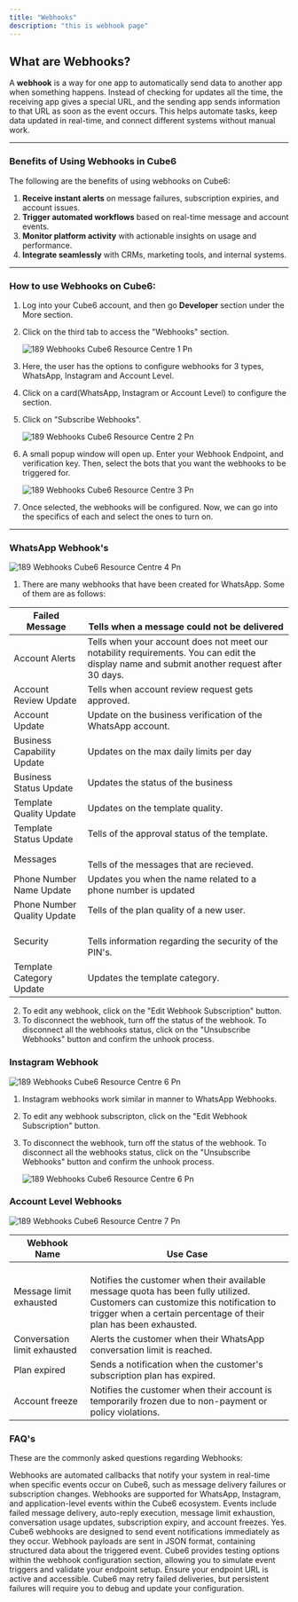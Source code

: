 ```yaml
---
title: "Webhooks"
description: "this is webhook page"
---
```


## **What are Webhooks?**

A **webhook** is a way for one app to automatically send data to another app when something happens. Instead of checking for updates all the time, the receiving app gives a special URL, and the sending app sends information to that URL as soon as the event occurs. This helps automate tasks, keep data updated in real-time, and connect different systems without manual work.

---

### **Benefits of Using Webhooks in  Cube6**

The following are the benefits of using webhooks on  Cube6:

1. **Receive instant alerts** on message failures, subscription expiries, and account issues.
2. **Trigger automated workflows** based on real-time message and account events.
3. **Monitor platform activity** with actionable insights on usage and performance.
4. **Integrate seamlessly** with CRMs, marketing tools, and internal systems.

---

### **How to use Webhooks on  Cube6:**

1. Log into your  Cube6 account, and then go **Developer** section under the More section.
2. Click on the third tab to access the "Webhooks" section.

   ![189 Webhooks  Cube6 Resource Centre 1 Pn](/images/how-botpenguin-works/webhook/189.webhooks__Cube6_resource_centre-1.png)
3. Here, the user has the options to configure webhooks for 3 types, WhatsApp, Instagram and Account Level.
4. Click on a card(WhatsApp, Instagram or Account Level) to configure the section.
5. Click on "Subscribe Webhooks".

   ![189 Webhooks  Cube6 Resource Centre 2 Pn](/images/how-botpenguin-works/webhook/189.webhooks__Cube6_resource_centre-2.png)
6. A small popup window will open up. Enter your Webhook Endpoint, and verification key. Then, select the bots that you want the webhooks to be triggered for.

   ![189 Webhooks  Cube6 Resource Centre 3 Pn](/images/how-botpenguin-works/webhook/189.webhooks__Cube6_resource_centre-3.png)
7. Once selected, the webhooks will be configured. Now, we can go into the specifics of each and select the ones to turn on.

---

### **WhatsApp Webhook's**

![189 Webhooks  Cube6 Resource Centre 4 Pn](/images/how-botpenguin-works/webhook/189.webhooks__Cube6_resource_centre-4.png)

1. There are many webhooks that have been created for WhatsApp. Some of them are as follows:

| Failed Message              | <br />Tells when a message could not be delivered                                                                                          |
| --------------------------- | ------------------------------------------------------------------------------------------------------------------------------------------ |
| Account Alerts              | Tells when your account does not meet our notability requirements. You can edit the display name and submit another request after 30 days. |
| Account Review Update       | Tells when account review request gets approved.                                                                                           |
| Account Update              | Update on the business verification of the WhatsApp account.                                                                               |
| Business Capability Update  | Updates on the max daily limits per day                                                                                                    |
| Business Status Update      | Updates the status of the business                                                                                                         |
| Template Quality Update     | Updates on the template quality.                                                                                                           |
| Template Status Update      | Tells of the approval status of the template.                                                                                              |
| Messages                    | <br />Tells of the messages that are recieved.                                                                                             |
| Phone Number Name Update    | Updates you when the name related to a phone number is updated                                                                             |
| Phone Number Quality Update | Tells of the plan quality of a new user.                                                                                                   |
| Security                    | <br />Tells information regarding the security of the PIN's.                                                                               |
| Template Category Update    | Updates the template category.                                                                                                             |

2. To edit any webhook, click on the "Edit Webhook Subscription" button.
3. To disconnect the webhook, turn off the status of the webhook. To disconnect all the webhooks status, click on the "Unsubscribe Webhooks" button and confirm the unhook process.

### **Instagram Webhook**

![189 Webhooks  Cube6 Resource Centre 6 Pn](/images/how-botpenguin-works/webhook/189.webhooks__Cube6_resource_centre-5.png)

1. Instagram webhooks work similar in manner to WhatsApp Webhooks.
2. To edit any webhook subscripton, click on the "Edit Webhook Subscription" button.
3. To disconnect the webhook, turn off the status of the webhook. To disconnect all the webhooks status, click on the "Unsubscribe Webhooks" button and confirm the unhook process.

   ![189 Webhooks  Cube6 Resource Centre 6 Pn](/images/how-botpenguin-works/webhook/189.webhooks__Cube6_resource_centre-6.png)

### **Account Level Webhooks**

![189 Webhooks  Cube6 Resource Centre 7 Pn](/images/how-botpenguin-works/webhook/189.webhooks__Cube6_resource_centre-7.png)

| **Webhook Name**             | <br />**Use Case**                                                                                                                                                                                       |
| ---------------------------- | -------------------------------------------------------------------------------------------------------------------------------------------------------------------------------------------------------- |
| Message limit exhausted      | <br />Notifies the customer when their available message quota has been fully utilized. Customers can customize this notification to trigger when a certain percentage of their plan has been exhausted. |
| Conversation limit exhausted | Alerts the customer when their WhatsApp conversation limit is reached.                                                                                                                                   |
| Plan expired                 | Sends a notification when the customer's subscription plan has expired.                                                                                                                                  |
| Account freeze               | Notifies the customer when their account is temporarily frozen due to non-payment or policy violations.                                                                                                  |

### **FAQ's**

These are the commonly asked questions regarding Webhooks:

<AccordionGroup>
  <Accordion title="What are webhooks in  Cube6?">
    Webhooks are automated callbacks that notify your system in real-time when specific events occur on  Cube6, such as message delivery failures or subscription changes.
  </Accordion>
  <Accordion title="Which platform do  Cube6 webhooks support?">
    Webhooks are supported for WhatsApp, Instagram, and application-level events within the  Cube6 ecosystem.
  </Accordion>
  <Accordion title="What kinds of events can trigger a webhook?">
    Events include failed message delivery, auto-reply execution, message limit exhaustion, conversation usage updates, subscription expiry, and account freezes.
  </Accordion>
  <Accordion title="Are webhooks real time?">
    Yes.  Cube6 webhooks are designed to send event notifications immediately as they occur.
  </Accordion>
  <Accordion title="What format does the webhook payload use">
    Webhook payloads are sent in JSON format, containing structured data about the triggered event.
  </Accordion>
  <Accordion title="How can I test if my webhook is working?">
     Cube6 provides testing options within the webhook configuration section, allowing you to simulate event triggers and validate your endpoint setup.
  </Accordion>
  <Accordion title="What should I do if my webhook endpoint fails?">
    Ensure your endpoint URL is active and accessible.  Cube6 may retry failed deliveries, but persistent failures will require you to debug and update your configuration.
  </Accordion>
</AccordionGroup>

 